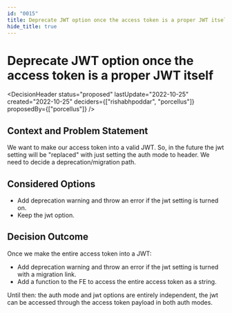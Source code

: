 ```yaml
---
id: "0015"
title: Deprecate JWT option once the access token is a proper JWT itself
hide_title: true
---
```



# Deprecate JWT option once the access token is a proper JWT itself

<DecisionHeader status="proposed" lastUpdate="2022-10-25" created="2022-10-25" deciders={["rishabhpoddar", "porcellus"]} proposedBy={["porcellus"]} />

## Context and Problem Statement

We want to make our access token into a valid JWT. So, in the future the jwt setting will be "replaced" with just setting the auth mode to header. We need to decide a deprecation/migration path.

## Considered Options

* Add deprecation warning and throw an error if the jwt setting is turned on.
* Keep the jwt option.

## Decision Outcome

Once we make the entire access token into a JWT:
- Add deprecation warning and throw an error if the jwt setting is turned with a migration link.
- Add a function to the FE to access the entire access token as a string.

Until then: the auth mode and jwt options are entirely independent, the jwt can be accessed through the access token payload in both auth modes.
